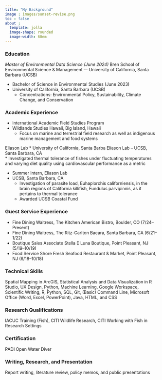 ```yaml
---
title: "My Background"
image : images/sunset-revise.png
toc : false
about :
  template: jolla
  image-shape: rounded
  image-width: 60em
---
```


### Education 
*Master of Environmental Data Science (June 2024)
* Bren School of Environmental Science & Management –- University of California, Santa Barbara (UCSB)

* Bachelor of Science in Environmental Studies (June 2023)
* University of California, Santa Barbara (UCSB)
  * Concentrations: Environmental Policy, Sustainability, Climate Change, and Conservation


### Academic Experience
* International Academic Field Studies Program
* Wildlands Studies Hawaii, Big Island, Hawaii
  *  Focus on marine and terrestrial field research as well as indigenous marine management and food systems

Eliason Lab
* University of California, Santa Barba Eliason Lab – UCSB, Santa Barbara, CA	
  * Investigated thermal tolerance of fishes under fluctuating temperatures and varying diet quality using cardiovascular performance as a metric

* Summer Intern, Eliason Lab 
* UCSB, Santa Barbara, CA
  * Investigation of parasite load, Euhaplorchis californiensis, in the brain regions of California killifish, Fundulus parvipinnis, as it pertains to thermal tolerance
  * Awarded UCSB Coastal Fund 

### Guest Service Experience
* Fine Dining Waitress, The Kitchen American Bistro, Boulder, CO (7/24–Present)
* Fine Dining Waitress, The Ritz-Carlton Bacara, Santa Barbara, CA (6/21–1/22)
* Boutique Sales Associate Stella E Luna Boutique, Point Pleasant, NJ (5/19–10/19)
* Food Service Shore Fresh Seafood Restaurant & Market, Point Pleasant, NJ (6/18–10/18)

### Technical Skills 

Spatial Mapping in ArcGIS, Statistical Analysis and Data Visualization in R Studio, UX Design, Python, Machine Learning, Google Workspace, Scientific Writing, R, Python, SQL, Git, (Basic) Command Line, Microsoft Office (Word, Excel, PowerPoint), Java, HTML, and CSS

### Research Qualifications
IACUC Training (Fish), CITI Wildlife Research, CITI Working with Fish in Research Settings

### Certification
PADI Open Water Diver


### Writing, Research, and Presentation
Report writing, literature review, policy memos, and public presentations 
